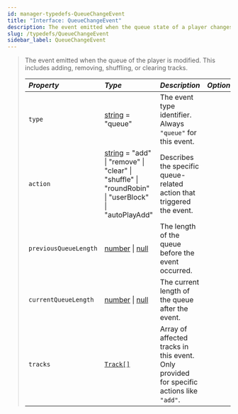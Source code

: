 ```yaml
---
id: manager-typedefs-QueueChangeEvent
title: "Interface: QueueChangeEvent"
description: The event emitted when the queue state of a player changes.
slug: /typedefs/QueueChangeEvent
sidebar_label: QueueChangeEvent
---
```


> The event emitted when the queue of the player is modified. This includes adding, removing, shuffling, or clearing tracks.
> 
> | <i className="fa-solid fa-hashtag"/> Property | <i className="fa-solid fa-font"/> Type                                                                                                                                                                                                                                                                                                                                                                                                                                                                                                                                                                                                                                                                                                                               | <i className="fa-solid fa-list"/> Description                                            | <i className="fa-solid fa-flask"/> Optional |
> |:----------------------------------------------|:---------------------------------------------------------------------------------------------------------------------------------------------------------------------------------------------------------------------------------------------------------------------------------------------------------------------------------------------------------------------------------------------------------------------------------------------------------------------------------------------------------------------------------------------------------------------------------------------------------------------------------------------------------------------------------------------------------------------------------------------------------------------|:-----------------------------------------------------------------------------------------|:-------------------------------------------:|
> | `type`                                        | [string](https://developer.mozilla.org/en-US/docs/Web/JavaScript/Reference/Global_Objects/String) = "queue"                                                                                                                                                                                                                                                                                                                                                                                                                                                                                                                                                                                                                                                                 | The event type identifier. Always `"queue"` for this event.                              | <i className="fa-solid fa-xmark"/>          |
> | `action`                                      | [string](https://developer.mozilla.org/en-US/docs/Web/JavaScript/Reference/Global_Objects/String) = "add" \| "remove" \| "clear" \| "shuffle" \| "roundRobin" \| "userBlock" \| "autoPlayAdd" | Describes the specific queue-related action that triggered the event.                    | <i className="fa-solid fa-xmark"/>          |
> | `previousQueueLength`                         | [number](https://developer.mozilla.org/en-US/docs/Web/JavaScript/Reference/Global_Objects/Number) \| [null](https://developer.mozilla.org/en-US/docs/Web/JavaScript/Reference/Operators/Null)                                                                                                                                                                                                                                                                                                                                                                                                                                                                                                                                                                                                                                                          | The length of the queue before the event occurred.                                       | <i className="fa-solid fa-check"/>          |
> | `currentQueueLength`                          | [number](https://developer.mozilla.org/en-US/docs/Web/JavaScript/Reference/Global_Objects/Number) \| [null](https://developer.mozilla.org/en-US/docs/Web/JavaScript/Reference/Operators/Null)                                                                                                                                                                                                                                                                                                                                                                                                                                                                                                                                                                                                                                                          | The current length of the queue after the event.                                         | <i className="fa-solid fa-check"/>          |
> | `tracks`                                      | [`Track[]`](./Track.mdx)                                                                                                                                                                                                                                                                                                                                                                                                                                                                                                                                                                                                                                                                                                                                             | Array of affected tracks in this event. Only provided for specific actions like `"add"`. | <i className="fa-solid fa-check"/>          |
